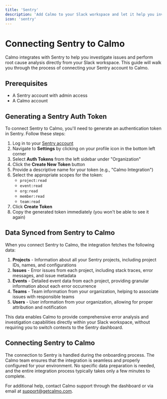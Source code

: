 ```yaml
---
title: 'Sentry'
description: 'Add Calmo to your Slack workspace and let it help you investigate and run root cause analysis'
icon: 'sentry'
---
```


# Connecting Sentry to Calmo

Calmo integrates with Sentry to help you investigate issues and perform root cause analysis directly from your Slack workspace. This guide will walk you through the process of connecting your Sentry account to Calmo.

## Prerequisites

- A Sentry account with admin access
- A Calmo account

## Generating a Sentry Auth Token

To connect Sentry to Calmo, you'll need to generate an authentication token in Sentry. Follow these steps:

1. Log in to your [Sentry account](https://sentry.io)
2. Navigate to **Settings** by clicking on your profile icon in the bottom left corner
3. Select **Auth Tokens** from the left sidebar under "Organization"
4. Click the **Create New Token** button
5. Provide a descriptive name for your token (e.g., "Calmo Integration")
6. Select the appropriate scopes for the token:
   - `project:read`
   - `event:read`
   - `org:read`
   - `member:read`
   - `team:read`
7. Click **Create Token**
8. Copy the generated token immediately (you won't be able to see it again)

## Data Synced from Sentry to Calmo

When you connect Sentry to Calmo, the integration fetches the following data:

1. **Projects** - Information about all your Sentry projects, including project IDs, names, and configurations
2. **Issues** - Error issues from each project, including stack traces, error messages, and issue metadata
3. **Events** - Detailed event data from each project, providing granular information about each error occurrence
4. **Teams** - Team information from your organization, helping to associate issues with responsible teams
5. **Users** - User information from your organization, allowing for proper attribution and notification

This data enables Calmo to provide comprehensive error analysis and investigation capabilities directly within your Slack workspace, without requiring you to switch contexts to the Sentry dashboard.

## Connecting Sentry to Calmo

The connection to Sentry is handled during the onboarding process. The Calmo team ensures that the integration is seamless and properly configured for your environment. No specific data preparation is needed, and the entire integration process typically takes only a few minutes to complete.


For additional help, contact Calmo support through the dashboard or via email at support@getcalmo.com.
